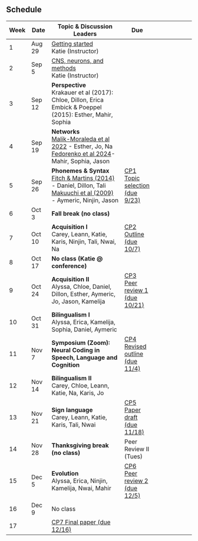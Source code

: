 ## Schedule 

| Week | Date |  Topic & Discussion Leaders | Due  |
| -  | -- |  ------- | --- | ---- |
| 1 | Aug 29 | [Getting started](getting-started.qmd) <br> Katie (Instructor) | |
| 2 | Sep 5 | [CNS, neurons, and methods](cns-neurons-methods.qmd) <br> Katie (Instructor) |  |
| 3 | Sep 12 | **Perspective** <br> Krakauer et al (2017): Chloe, Dillon, Erica <br> Embick & Poeppel (2015): Esther, Mahir, Sophia |  |
| 4 | Sep 19 | **Networks** <br> [Malik-Moraleda et al 2022](https://canvas.upenn.edu/courses/1809307/assignments/12815591) - Esther, Jo, Na<br>[Fedorenko et al 2024](https://canvas.upenn.edu/courses/1809307/assignments/12815592)- Mahir, Sophia, Jason |   | 
| 5 | Sep 26 | **Phonemes & Syntax** <br> [Fitch & Martins (2014)](assests/readings/fitch-martins-2014.pdf) - Daniel, Dillon, Tali<br>[Makuuchi et al (2009)](assests/readings/makuuchi-et-al-2009.pdf) - Aymeric, Ninjin, Jason | [CP1 Topic selection (due 9/23)](/final_paper/checkpoint-1.qmd)  |
| 6 | Oct 3 | **Fall break (no class)**  | |
| 7 | Oct 10 | **Acquisition I** <br> Carey, Leann, Katie, Karis, Ninjin, Tali, Nwai, Na | [CP2 Outline (due 10/7)](/final_paper/checkpoint-2.qmd)  | 
| 8 | Oct 17 | **No class (Katie @ conference)** | | 
| 9 | Oct 24 | **Acquisition II** <br> Alyssa, Chloe, Daniel, Dillon, Esther, Aymeric, Jo, Jason, Kamelija  | [CP3 Peer review 1 (due 10/21)](/final_paper/3)  | 
| 10 | Oct 31 | **Bilingualism I** <br> Alyssa, Erica, Kamelija, Sophia, Daniel, Aymeric|  |
| 11 | Nov 7 | **Symposium (Zoom):**<br>**Neural Coding in Speech, Language and Cognition**  | [CP4 Revised outline (due 11/4)](/final_paper/checkpoint-4.qmd) |
| 12 | Nov 14 | **Bilingualism II** <br> Carey, Chloe, Leann, Katie, Na, Karis, Jo |  | 
| 13 | Nov 21 | **Sign language** <br> Carey, Leann, Katie, Karis, Tali, Nwai |  [CP5 Paper draft (due 11/18)](/final_paper/checkpoint-5.qmd)   | 
| 14 | Nov 28 |**Thanksgiving break (no class)**    | Peer Review II (Tues) |
| 15 | Dec 5 | **Evolution**  <br>  Alyssa, Erica, Ninjin, Kamelija, Nwai, Mahir | [CP6 Peer review 2 (due 12/5)](/final_paper/checkpoint-6.qmd) |
| 16 | Dec 9 | No class |    |
| 17 |  | [CP7 Final paper (due 12/16)](/final_paper/checkpoint-7.qmd) | 